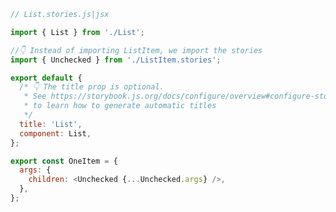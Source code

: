 ```js
// List.stories.js|jsx

import { List } from './List';

//👇 Instead of importing ListItem, we import the stories
import { Unchecked } from './ListItem.stories';

export default {
  /* 👇 The title prop is optional.
   * See https://storybook.js.org/docs/configure/overview#configure-story-loading
   * to learn how to generate automatic titles
   */
  title: 'List',
  component: List,
};

export const OneItem = {
  args: {
    children: <Unchecked {...Unchecked.args} />,
  },
};
```
